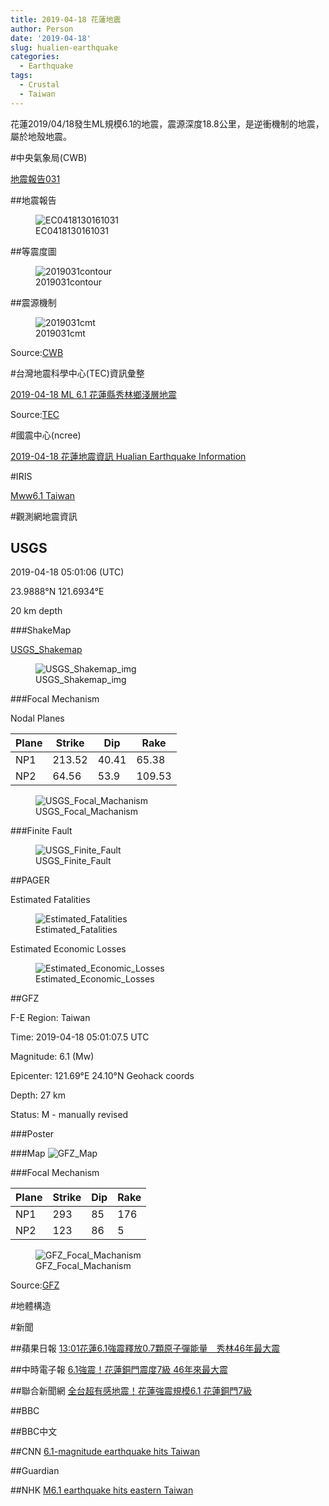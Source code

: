 ```yaml
---
title: 2019-04-18 花蓮地震
author: Person
date: '2019-04-18'
slug: hualien-earthquake
categories:
  - Earthquake
tags:
  - Crustal
  - Taiwan
---
```


花蓮2019/04/18發生ML規模6.1的地震，震源深度18.8公里，是逆衝機制的地震，屬於地殼地震。


#中央氣象局(CWB)

[地震報告031](https://www.cwb.gov.tw/V7/earthquake/Data/quake/EC0418130161031.htm)

##地震報告

![EC0418130161031](images/20190418/EC0418130161031.gif)


##等震度圖

![2019031contour](images/20190418/2019031contour.gif)


##震源機制

![2019031cmt](images/20190418/2019031cmt.gif)


Source:[CWB](http://www.cwb.gov.tw/V7/index.htm)


#台灣地震科學中心(TEC)資訊彙整

[2019-04-18 ML 6.1 花蓮縣秀林鄉淺層地震](http://tec.earth.sinica.edu.tw/new_web/upload/news/EQfile/2019-04-18_M6.1.pdf)


Source:[TEC](http://tec.earth.sinica.edu.tw/new_web/index.php)


#國震中心(ncree)

[2019-04-18 花蓮地震資訊 Hualian Earthquake Information](https://www.ncree.org/EarthquakeInfo/20190418_%E8%8A%B1%E8%93%AE%E5%9C%B0%E9%9C%87%E5%BD%99%E6%95%B4%E7%B0%A1%E5%A0%B1_V3.2.pdf)


#IRIS

[Mww6.1 Taiwan](http://ds.iris.edu/ds/nodes/dmc/tools/event/11027165)


#觀測網地震資訊

## USGS
2019-04-18 05:01:06 (UTC)

23.9888°N 121.6934°E

20 km depth

###ShakeMap

[USGS_Shakemap](https://earthquake.usgs.gov/earthquakes/eventpage/us700038c1/shakemap/intensity)

![USGS_Shakemap_img](images/20190418/us700038c1_intensity.jpg)

###Focal Mechanism

Nodal Planes

| Plane | Strike | Dip  | Rake |
| ----- | ------ | ---- | ---- |
| NP1   | 213.52 | 40.41  | 65.38  |
| NP2   | 64.56 | 53.9  | 109.53  |

![USGS_Focal_Machanism](images/20190418/us700038c1_moment-tensor.png)

###Finite Fault

![USGS_Finite_Fault](images/20190418/us700038c1_finite_fault.png)

##PAGER

Estimated Fatalities

![Estimated_Fatalities](images/20190418/us700038c1_alertfatal_small.png)

Estimated Economic Losses

![Estimated_Economic_Losses](images/20190418/us700038c1_alertecon_small.png)


##GFZ

F-E Region:	Taiwan	

Time:	2019-04-18 05:01:07.5 UTC

Magnitude:	6.1 (Mw)

Epicenter:	121.69°E  24.10°N  Geohack coords

Depth:	27 km

Status:	M - manually revised


###Poster


###Map
![GFZ_Map](images/20190418/gfz2019hnwt.jpg)

###Focal Mechanism

| Plane | Strike | Dip  | Rake |
| ----- | ------ | ---- | ---- |
| NP1   | 293    |  85  | 176  |
| NP2   | 123    |  86  | 5    |


![GFZ_Focal_Machanism](images/20190418/gfz2019hnwt_bb.png)

Source:[GFZ](http://geofon.gfz-potsdam.de/eqinfo/event.php?id=gfz2019hnwt)

#地體構造



#新聞

##蘋果日報
[13:01花蓮6.1強震釋放0.7顆原子彈能量　秀林46年最大震](https://tw.appledaily.com/new/realtime/20190418/1552633/)

##中時電子報
[6.1強震！花蓮銅門震度7級 46年來最大震](https://www.chinatimes.com/realtimenews/20190418002137-260405?chdtv)

##聯合新聞網
[全台超有感地震！花蓮強震規模6.1 花蓮銅門7級](https://udn.com/news/story/7266/3763062)

##BBC

##BBC中文

##CNN
[6.1-magnitude earthquake hits Taiwan](http://cnnphilippines.com/world/2019/4/18/Taiwan-earthquake.html)

##Guardian

##NHK
[M6.1 earthquake hits eastern Taiwan](https://www3.nhk.or.jp/nhkworld/en/news/20190418_30/)




